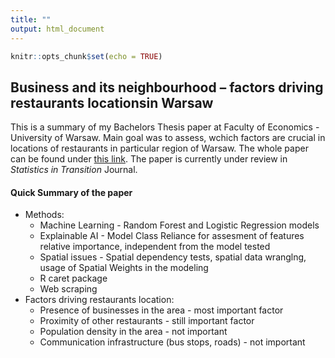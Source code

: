 ```yaml
---
title: ""
output: html_document
---
```


```r
knitr::opts_chunk$set(echo = TRUE)
```

## Business and its neighbourhood – factors driving restaurants locationsin Warsaw

This is a summary of my Bachelors Thesis paper at Faculty of Economics - University of Warsaw. Main goal was to assess, wchich factors are crucial in locations of restaurants in particular region of Warsaw. The whole paper can be found under [this link](licencjat.pdf). The paper is currently under review in *Statistics in Transition* Journal. 

#### Quick Summary of the paper

- Methods:
  - Machine Learning - Random Forest and Logistic Regression models
  - Explainable AI - Model Class Reliance for assesment of features relative importance, independent from the model tested
  - Spatial issues - Spatial dependency tests, spatial data wranglng, usage of Spatial Weights in the modeling
  - R caret package
  - Web scraping
  
- Factors driving restaurants location:
  - Presence of businesses in the area - most important factor
  - Proximity of other restaurants - still important factor
  - Population density in the area - not important
  - Communication infrastructure (bus stops, roads) - not important
  
  
  
  
  
  
  
